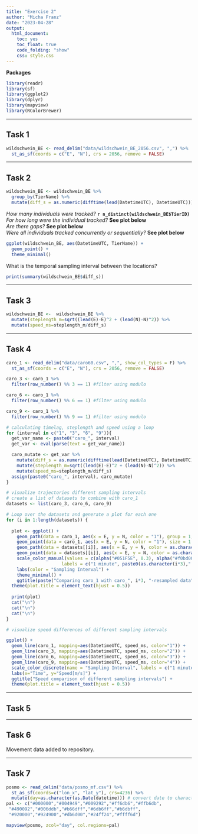 ```yaml
---
title: "Exercise 2"
author: "Micha Franz"
date: "2023-04-28"
output: 
  html_document:
    toc: yes
    toc_float: true
    code_folding: "show"
    css: style.css
---
```


**Packages**

```r
library(readr)
library(sf)
library(ggplot2)
library(dplyr)
library(mapview)
library(RColorBrewer)
```

***

## Task 1
```r
wildschwein_BE <- read_delim("data/wildschwein_BE_2056.csv", ",") %>%
  st_as_sf(coords = c("E", "N"), crs = 2056, remove = FALSE)
```

***

## Task 2
```r
wildschwein_BE <- wildschwein_BE %>%
  group_by(TierName) %>%
  mutate(diff_s = as.numeric(difftime(lead(DatetimeUTC), DatetimeUTC)))
```

*How many individuals were tracked?* **`r n_distinct(wildschwein_BE$TierID)`**\
*For how long were the individual tracked?* **See plot below**\
*Are there gaps?* **See plot below**\
*Were all individuals tracked concurrently or sequentially?* **See plot below**\

```r
ggplot(wildschwein_BE, aes(DatetimeUTC, TierName)) +
  geom_point() +
  theme_minimal()
```

What is the temporal sampling interval between the locations?\
```r
print(summary(wildschwein_BE$diff_s))
```

***

## Task 3
```r
wildschwein_BE <-  wildschwein_BE %>%
  mutate(steplength_m=sqrt((lead(E)-E)^2 + (lead(N)-N)^2)) %>%
  mutate(speed_ms=steplength_m/diff_s)
```

***

## Task 4
```r
caro_1 <- read_delim("data/caro60.csv", ",", show_col_types = F) %>%
  st_as_sf(coords = c("E", "N"), crs = 2056, remove = FALSE)
```

```r
caro_3 <- caro_1 %>%
  filter(row_number() %% 3 == 1) #filter using modulo

caro_6 <- caro_1 %>%
  filter(row_number() %% 6 == 1) #filter using modulo

caro_9 <- caro_1 %>%
  filter(row_number() %% 9 == 1) #filter using modulo
```  

```r
# calculating timelag, steplength and speed using a loop
for (interval in c("1", "3", "6", "9")){
  get_var_name <- paste0("caro_", interval)
  get_var <- eval(parse(text = get_var_name))

  caro_mutate <- get_var %>%
    mutate(diff_s = as.numeric(difftime(lead(DatetimeUTC), DatetimeUTC))) %>%
    mutate(steplength_m=sqrt((lead(E)-E)^2 + (lead(N)-N)^2)) %>%
    mutate(speed_ms=steplength_m/diff_s)
  assign(paste0("caro_", interval), caro_mutate)
}
```


```r
# visualize trajectories different sampling intervals
# create a list of datasets to combine with caro_1
datasets <- list(caro_3, caro_6, caro_9)

# Loop over the datasets and generate a plot for each one
for (i in 1:length(datasets)) {
  
  plot <- ggplot() +
    geom_path(data = caro_1, aes(x = E, y = N, color = "1"), group = 1, alpha=1) +
    geom_point(data = caro_1, aes(x = E, y = N, color = "1"), size = 1.5) +
    geom_path(data = datasets[[i]], aes(x = E, y = N, color = as.character(i*3)), group = 1) +
    geom_point(data = datasets[[i]], aes(x = E, y = N, color = as.character(i*3)), size = 1.5) +
    scale_color_manual(values = c(alpha("#051F5E", 0.3), alpha("#f0bd00", 1)),
                     labels = c("1 minute", paste0(as.character(i*3)," minutes"))) +
    labs(color = "Sampling Interval") +
    theme_minimal() +
    ggtitle(paste("Comparing caro_1 with caro_", i*3, "-resampled data"))+
  theme(plot.title = element_text(hjust = 0.5))
  
  print(plot)
  cat("\n")
  cat("\n")
  cat("\n")
}
```

```r
# visualize speed differences of different sampling intervals

ggplot() +
  geom_line(caro_1, mapping=aes(DatetimeUTC, speed_ms, color="1")) +
  geom_line(caro_3, mapping=aes(DatetimeUTC, speed_ms, color="2")) +
  geom_line(caro_6, mapping=aes(DatetimeUTC, speed_ms, color="3")) +
  geom_line(caro_9, mapping=aes(DatetimeUTC, speed_ms, color="4")) +
  scale_color_discrete(name = "Sampling Interval", labels = c("1 minute", "3 minutes", "6 minutes", "9 minutes")) + 
  labs(x="Time", y="Speed[m/s]") +
  ggtitle("Speed comparison of different sampling intervals") +
  theme(plot.title = element_text(hjust = 0.5))
```

***

## Task 5

***

## Task 6

Movement data added to repository.

***

## Task 7

```r
posmo <- read_delim("data/posmo_mf.csv") %>%
  st_as_sf(coords=c("lon_x", "lat_y"), crs=4236) %>%
  mutate(day=as.character(as.Date(datetime))) # convert date to character, mapview's zcol doesn't recognize the date format somehow
pal <- c("#000000","#004949","#009292","#ff6db6","#ffb6db",
 "#490092","#006ddb","#b66dff","#6db6ff","#b6dbff",
 "#920000","#924900","#db6d00","#24ff24","#ffff6d")

mapview(posmo, zcol="day", col.regions=pal)
```


